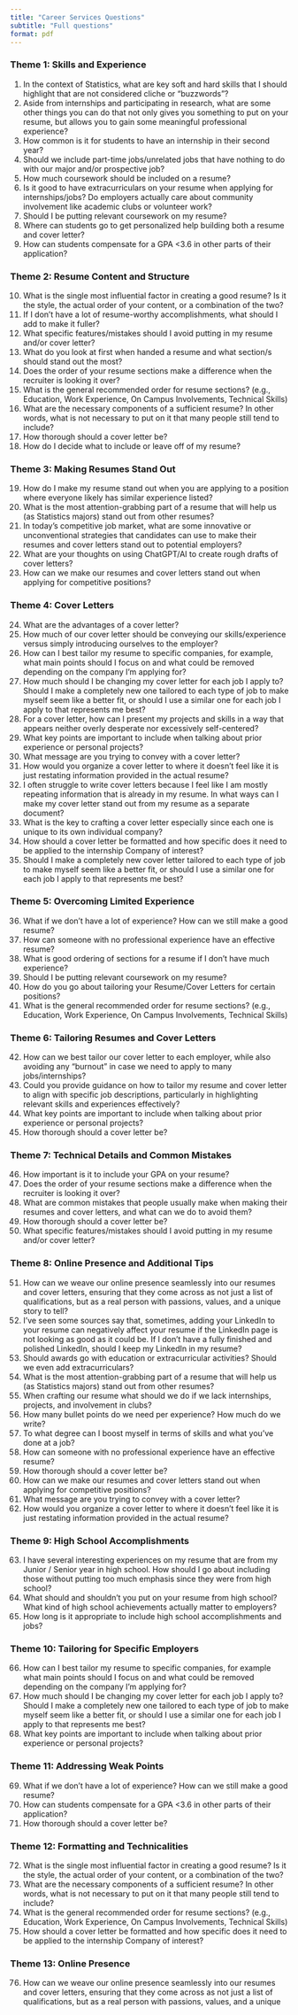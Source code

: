 ```yaml
---
title: "Career Services Questions"
subtitle: "Full questions"
format: pdf
---
```


### Theme 1: Skills and Experience
1. In the context of Statistics, what are key soft and hard skills that I should highlight that are not considered cliche or "buzzwords"?
2. Aside from internships and participating in research, what are some other things you can do that not only gives you something to put on your resume, but allows you to gain some meaningful professional experience?
3. How common is it for students to have an internship in their second year?
4. Should we include part-time jobs/unrelated jobs that have nothing to do with our major and/or prospective job?
5. How much coursework should be included on a resume?
6. Is it good to have extracurriculars on your resume when applying for internships/jobs? Do employers actually care about community involvement like academic clubs or volunteer work?
7. Should I be putting relevant coursework on my resume?
8. Where can students go to get personalized help building both a resume and cover letter?
9. How can students compensate for a GPA <3.6 in other parts of their application?

### Theme 2: Resume Content and Structure
10. What is the single most influential factor in creating a good resume? Is it the style, the actual order of your content, or a combination of the two?
11. If I don’t have a lot of resume-worthy accomplishments, what should I add to make it fuller?
12. What specific features/mistakes should I avoid putting in my resume and/or cover letter?
13. What do you look at first when handed a resume and what section/s should stand out the most?
14. Does the order of your resume sections make a difference when the recruiter is looking it over?
15. What is the general recommended order for resume sections? (e.g., Education, Work Experience, On Campus Involvements, Technical Skills)
16. What are the necessary components of a sufficient resume? In other words, what is not necessary to put on it that many people still tend to include?
17. How thorough should a cover letter be?
18. How do I decide what to include or leave off of my resume?

### Theme 3: Making Resumes Stand Out
19. How do I make my resume stand out when you are applying to a position where everyone likely has similar experience listed?
20. What is the most attention-grabbing part of a resume that will help us (as Statistics majors) stand out from other resumes?
21. In today's competitive job market, what are some innovative or unconventional strategies that candidates can use to make their resumes and cover letters stand out to potential employers?
22. What are your thoughts on using ChatGPT/AI to create rough drafts of cover letters?
23. How can we make our resumes and cover letters stand out when applying for competitive positions?

### Theme 4: Cover Letters
24. What are the advantages of a cover letter?
25. How much of our cover letter should be conveying our skills/experience versus simply introducing ourselves to the employer?
26. How can I best tailor my resume to specific companies, for example, what main points should I focus on and what could be removed depending on the company I'm applying for?
27. How much should I be changing my cover letter for each job I apply to? Should I make a completely new one tailored to each type of job to make myself seem like a better fit, or should I use a similar one for each job I apply to that represents me best?
28. For a cover letter, how can I present my projects and skills in a way that appears neither overly desperate nor excessively self-centered?
29. What key points are important to include when talking about prior experience or personal projects?
30. What message are you trying to convey with a cover letter?
31. How would you organize a cover letter to where it doesn't feel like it is just restating information provided in the actual resume?
32. I often struggle to write cover letters because I feel like I am mostly repeating information that is already in my resume. In what ways can I make my cover letter stand out from my resume as a separate document?
33. What is the key to crafting a cover letter especially since each one is unique to its own individual company?
34. How should a cover letter be formatted and how specific does it need to be applied to the internship Company of interest?
35. Should I make a completely new cover letter tailored to each type of job to make myself seem like a better fit, or should I use a similar one for each job I apply to that represents me best?

### Theme 5: Overcoming Limited Experience
36. What if we don't have a lot of experience? How can we still make a good resume?
37. How can someone with no professional experience have an effective resume?
38. What is good ordering of sections for a resume if I don't have much experience?
39. Should I be putting relevant coursework on my resume?
40. How do you go about tailoring your Resume/Cover Letters for certain positions?
41. What is the general recommended order for resume sections? (e.g., Education, Work Experience, On Campus Involvements, Technical Skills)

### Theme 6: Tailoring Resumes and Cover Letters
42. How can we best tailor our cover letter to each employer, while also avoiding any "burnout" in case we need to apply to many jobs/internships?
43. Could you provide guidance on how to tailor my resume and cover letter to align with specific job descriptions, particularly in highlighting relevant skills and experiences effectively?
44. What key points are important to include when talking about prior experience or personal projects?
45. How thorough should a cover letter be?

### Theme 7: Technical Details and Common Mistakes
46. How important is it to include your GPA on your resume?
47. Does the order of your resume sections make a difference when the recruiter is looking it over?
48. What are common mistakes that people usually make when making their resumes and cover letters, and what can we do to avoid them?
49. How thorough should a cover letter be?
50. What specific features/mistakes should I avoid putting in my resume and/or cover letter?

### Theme 8: Online Presence and Additional Tips
51. How can we weave our online presence seamlessly into our resumes and cover letters, ensuring that they come across as not just a list of qualifications, but as a real person with passions, values, and a unique story to tell?
52. I've seen some sources say that, sometimes, adding your LinkedIn to your resume can negatively affect your resume if the LinkedIn page is not looking as good as it could be. If I don't have a fully finished and polished LinkedIn, should I keep my LinkedIn in my resume?
53. Should awards go with education or extracurricular activities? Should we even add extracurriculars?
54. What is the most attention-grabbing part of a resume that will help us (as Statistics majors) stand out from other resumes?
55. When crafting our resume what should we do if we lack internships, projects, and involvement in clubs?
56. How many bullet points do we need per experience? How much do we write?
57. To what degree can I boost myself in terms of skills and what you've done at a job?
58. How can someone with no professional experience have an effective resume?
59. How thorough should a cover letter be?
60. How can we make our resumes and cover letters stand out when applying for competitive positions?
61. What message are you trying to convey with a cover letter?
62. How would you organize a cover letter to where it doesn't feel like it is just restating information provided in the actual resume?

### Theme 9: High School Accomplishments
63. I have several interesting experiences on my resume that are from my Junior / Senior year in high school. How should I go about including those without putting too much emphasis since they were from high school?
64. What should and shouldn't you put on your resume from high school? What kind of high school achievements actually matter to employers?
65. How long is it appropriate to include high school accomplishments and jobs?

### Theme 10: Tailoring for Specific Employers
66. How can I best tailor my resume to specific companies, for example what main points should I focus on and what could be removed depending on the company I'm applying for?
67. How much should I be changing my cover letter for each job I apply to? Should I make a completely new one tailored to each type of job to make myself seem like a better fit, or should I use a similar one for each job I apply to that represents me best?
68. What key points are important to include when talking about prior experience or personal projects?

### Theme 11: Addressing Weak Points
69. What if we don't have a lot of experience? How can we still make a good resume?
70. How can students compensate for a GPA <3.6 in other parts of their application?
71. How thorough should a cover letter be?

### Theme 12: Formatting and Technicalities
72. What is the single most influential factor in creating a good resume? Is it the style, the actual order of your content, or a combination of the two?
73. What are the necessary components of a sufficient resume? In other words, what is not necessary to put on it that many people still tend to include?
74. What is the general recommended order for resume sections? (e.g., Education, Work Experience, On Campus Involvements, Technical Skills)
75. How should a cover letter be formatted and how specific does it need to be applied to the internship Company of interest?

### Theme 13: Online Presence
76. How can we weave our online presence seamlessly into our resumes and cover letters, ensuring that they come across as not just a list of qualifications, but as a real person with passions, values, and a unique